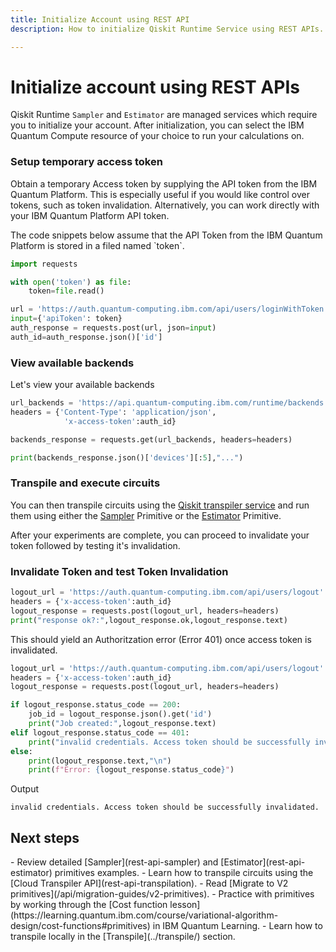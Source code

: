 ```yaml
---
title: Initialize Account using REST API
description: How to initialize Qiskit Runtime Service using REST APIs.

---
```


# Initialize account using REST APIs

Qiskit Runtime `Sampler` and `Estimator` are managed services which require you to initialize your account. After initialization, you can select the IBM Quantum Compute resource of your choice to run your calculations on. 

### Setup temporary access token 

Obtain a temporary Access token by supplying the API token from the IBM Quantum Platform. This is especially useful if you would like control over tokens, such as token invalidation. Alternatively, you can work directly with your IBM Quantum Platform API token.

<Admonition type="note">
    The code snippets below assume that the API Token from the IBM Quantum Platform is stored in a filed named `token`.
</Admonition>

```python
import requests

with open('token') as file:
    token=file.read()

url = 'https://auth.quantum-computing.ibm.com/api/users/loginWithToken'
input={'apiToken': token}
auth_response = requests.post(url, json=input)
auth_id=auth_response.json()['id']
```

### View available backends

Let's view your available backends

```python
url_backends = 'https://api.quantum-computing.ibm.com/runtime/backends'
headers = {'Content-Type': 'application/json',
            'x-access-token':auth_id}

backends_response = requests.get(url_backends, headers=headers)

print(backends_response.json()['devices'][:5],"...")
```

### Transpile and execute circuits

You can then transpile circuits using the [Qiskit transpiler service](rest-api-transpilation) and run them using either the [Sampler](rest-api-sampler) Primitive or the [Estimator](rest-api-estimator) Primitive.   

After your experiments are complete, you can proceed to invalidate your token followed by testing it's invalidation.


### Invalidate Token and test Token Invalidation

```python
logout_url = 'https://auth.quantum-computing.ibm.com/api/users/logout'
headers = {'x-access-token':auth_id}
logout_response = requests.post(logout_url, headers=headers)
print("response ok?:",logout_response.ok,logout_response.text)
```

This should yield an Authoritzation error (Error 401) once access token is invalidated.

```python
logout_url = 'https://auth.quantum-computing.ibm.com/api/users/logout'
headers = {'x-access-token':auth_id}
logout_response = requests.post(logout_url, headers=headers)

if logout_response.status_code == 200:
    job_id = logout_response.json().get('id')
    print("Job created:",logout_response.text)
elif logout_response.status_code == 401:
    print("invalid credentials. Access token should be successfully invalidated.")
else:
    print(logout_response.text,"\n")
    print(f"Error: {logout_response.status_code}")
```
Output
```text
invalid credentials. Access token should be successfully invalidated.
```

## Next steps

<Admonition type="tip" title="Recommendations">
    - Review detailed [Sampler](rest-api-sampler) and [Estimator](rest-api-estimator) primitives examples.
    - Learn how to transpile circuits using the [Cloud Transpiler API](rest-api-transpilation).
    - Read [Migrate to V2 primitives](/api/migration-guides/v2-primitives).
    - Practice with primitives by working through the [Cost function lesson](https://learning.quantum.ibm.com/course/variational-algorithm-design/cost-functions#primitives) in IBM Quantum Learning.
    - Learn how to transpile locally in the [Transpile](../transpile/) section.
</Admonition>